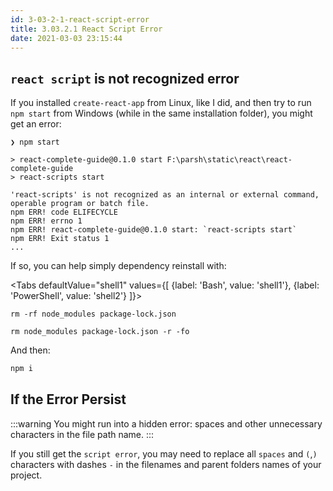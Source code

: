 ```yaml
---
id: 3-03-2-1-react-script-error
title: 3.03.2.1 React Script Error
date: 2021-03-03 23:15:44
---
```




## `react script` is not recognized error

If you installed `create-react-app` from Linux, like I did, and then try to run `npm start` from Windows (while in the same installation folder), you might get an error:

```shell title="PowerShell"
❯ npm start

> react-complete-guide@0.1.0 start F:\parsh\static\react\react-complete-guide
> react-scripts start

'react-scripts' is not recognized as an internal or external command,
operable program or batch file.
npm ERR! code ELIFECYCLE
npm ERR! errno 1
npm ERR! react-complete-guide@0.1.0 start: `react-scripts start`
npm ERR! Exit status 1
...
```

If so, you can help simply dependency reinstall with:

<Tabs
defaultValue="shell1"
values={[
  {label: 'Bash', value: 'shell1'},
  {label: 'PowerShell', value: 'shell2'}
]}>

<TabItem value="shell1">

```shell
rm -rf node_modules package-lock.json
```

</TabItem>

<TabItem value="shell2">

```shell
rm node_modules package-lock.json -r -fo
```

</TabItem>
</Tabs>

And then:

```sh
npm i
```

## If the Error Persist

:::warning
You might run into a hidden error: spaces and other unnecessary characters in the file path name.
:::

If you still get the `script error`, you may need to replace all `spaces` and `(`,`)` characters with dashes `-` in the filenames and parent folders names of your project.
